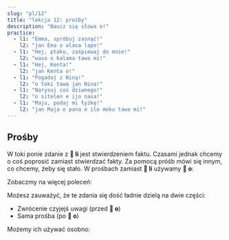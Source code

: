 ```yaml
---
slug: "pl/12"
title: "lekcja 12: prośby"
description: "Naucz się słowa o!"
practice:
  - l1: "Emma, spróbuj zasnąć!"
    l2: "jan Ema o alasa lape!"
  - l1: "Hej, ptaku, zaśpiewaj do mnie!"
    l2: "waso o kalama tawa mi!"
  - l1: "Hej, Kenta!"
    l2: "jan Kenta o!"
  - l1: "Pogadaj z Niną!"
    l2: "o toki tawa jan Nina!"
  - l1: "Narysuj coś dziwnego!"
    l2: "o sitelen e ijo nasa!"
  - l1: "Maju, podaj mi łyżkę!"
    l2: "jan Maja o pana e ilo moku tawa mi!"
---
```



## Prośby

W toki ponie zdanie z **󱤧 li** jest stwierdzeniem faktu. Czasami jednak chcemy o coś poprosić zamiast stwierdzać fakty. Za pomocą próśb mówi się innym, co chcemy, żeby się stało. W prośbach zamiast **󱤧 li** używamy **󱥄 o**:

<List>
  <Word sl="o" m="zaczyna prośbę, polecenie, instrukcję, życzenie" />
  <Sentence sl="ilo li sitelen e pipi." m="Telefon pokazuje robaka." />
  <Sentence sl="ilo o sitelen e waso!" m="O telefonie, pokaż ptaka!" />
</List>

Zobaczmy na więcej poleceń:

<List>
  <Sentence sl="jan o lukin e lipu pona!" m="Ludzie, przeczytajcie dobrą gazetę!" />
  <Sentence sl="soweli mi o moku pona!" m="Kocie mój, jedz dobrze!" />
  <Sentence sl="jan lili sina o kama wawa!" m="Niech Twoje dziecko stanie się mocne!" />
  <Sentence sl="pona o tawa sina!" m="Niech dobro będzie z Tobą! (Życzę Ci dobrze!)" />
</List>

Możesz zauważyć, że te zdania się dość ładnie dzielą na dwie części:
* Zwrócenie czyjejś uwagi (przed **󱥄 o**)
* Sama prośba (po **󱥄 o**)

Możemy ich używać osobno:

<List>
  <Sentence sl="jan Ema o pini e lupa tomo!" m="Emma, zamknij drzwi!" />
  <Sentence sl="jan Ema o!" m="Hej, Emma!" />
  <Sentence sl="o pini e lupa tomo!" m="Zamknij drzwi!" />
</List>

<Practice exercises={frontmatter.practice} client:load />
